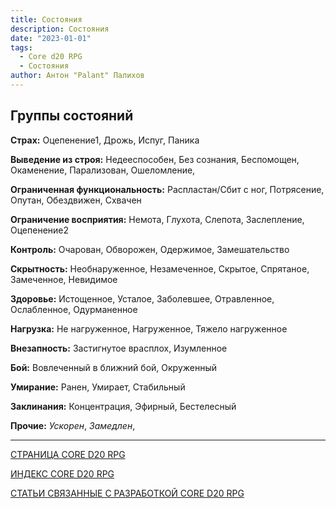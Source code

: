 ```yaml
---
title: Состояния
description: Состояния
date: "2023-01-01"
tags:
  - Core d20 RPG
  - Состояния
author: Антон "Palant" Палихов
---
```


## <a name="_toc127016694"></a><a name="_toc158186372"></a>Группы состояний

**Страх:** Оцепенение1, Дрожь, Испуг, Паника

**Выведение из строя:** Недееспособен, Без сознания, Беспомощен, Окаменение, Парализован, Ошеломление,

**Ограниченная функциональность:** Распластан/Сбит с ног, Потрясение, Опутан, Обездвижен, Схвачен

**Ограничение восприятия:** Немота, Глухота, Слепота, Заслепление, Оцепенение2

**Контроль:** Очарован, Обворожен, Одержимое, Замешательство

**Скрытность:** Необнаруженное, Незамеченное, Скрытое, Спрятаное, Замеченное, Невидимое

**Здоровье:** Истощенное, Усталое, Заболевшее, Отравленное, Ослабленное, Одурманенное

**Нагрузка:** Не нагруженное, Нагруженное, Тяжело нагруженное

**Внезапность:** Застигнутое врасплох, Изумленное

**Бой:** Вовлеченный в ближний бой, Окруженный

**Умирание:** Ранен, Умирает, Стабильный

**Заклинания:** Концентрация, Эфирный, Бестелесный

**Прочие:** _Ускорен_, _Замедлен_,

---

[СТРАНИЦА CORE D20 RPG](/cored20rpg/)

[ИНДЕКС CORE D20 RPG](/cored20rpg/1)

[СТАТЬИ СВЯЗАННЫЕ С РАЗРАБОТКОЙ CORE D20 RPG](/core-d20/1)
